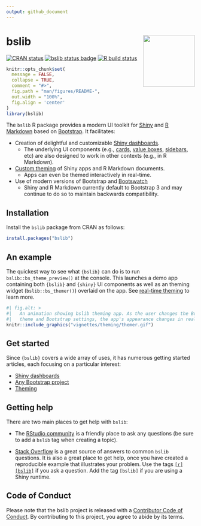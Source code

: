 ```yaml
---
output: github_document
---
```


# bslib <a href='https://rstudio.github.io/bslib/'><img src='man/figures/logo.png' align="right" height="138" /></a>


<!-- badges: start -->

[![CRAN status](https://www.r-pkg.org/badges/version/bslib)](https://cran.r-project.org/package=bslib)
[![bslib status badge](https://rstudio.r-universe.dev/badges/bslib)](https://rstudio.r-universe.dev/bslib)
[![R build status](https://github.com/rstudio/bslib/actions/workflows/R-CMD-check.yaml/badge.svg)](https://github.com/rstudio/bslib/actions)

<!-- badges: end -->

```r
knitr::opts_chunk$set(
  message = FALSE,
  collapse = TRUE,
  comment = "#>",
  fig.path = "man/figures/README-",
  out.width = "100%",
  fig.align = 'center'
)
library(bslib)
```

The `bslib` R package provides a modern UI toolkit for [Shiny](https://shiny.posit.co/) and [R Markdown](https://rmarkdown.rstudio.com/) based on [Bootstrap](https://getbootstrap.com/). It facilitates:

* Creation of delightful and customizable [Shiny dashboards](https://rstudio.github.io/bslib/articles/dashboards.html).
  * The underlying UI components (e.g., [cards](https://rstudio.github.io/bslib/articles/cards.html), [value boxes](https://rstudio.github.io/bslib/articles/value-boxes.html), [sidebars](https://rstudio.github.io/bslib/articles/sidebars.html), etc) are also designed to work in other contexts (e.g., in R Markdown).
* [Custom theming](https://rstudio.github.io/bslib/articles/theming.html) of Shiny apps and R Markdown documents.
  * Apps can even be themed interactively in real-time.
* Use of modern versions of Bootstrap and [Bootswatch](https://bootswatch.com/)
  * Shiny and R Markdown currently default to Bootstrap 3 and may continue to do so to maintain backwards compatibility.

## Installation

Install the `bslib` package from CRAN as follows:

```r
install.packages("bslib")
```

## An example

The quickest way to see what `{bslib}` can do is to run `bslib::bs_theme_preview()` at the console. This launches a demo app containing both `{bslib}` and `{shiny}` UI components as well as an theming widget (`bslib::bs_themer()`) overlaid on the app. See [real-time theming](https://rstudio.github.io/bslib/articles/theming.html#real-time) to learn more.

```r
#| fig.alt: >
#|   An animation showing bslib theming app. As the user changes the Bootswatch
#|   theme and Bootstrap settings, the app's appearance changes in real-time.
knitr::include_graphics("vignettes/theming/themer.gif")
```

## Get started

Since `{bslib}` covers a wide array of uses, it has numerous getting started articles, each focusing on a particular interest:

* [Shiny dashboards](https://rstudio.github.io/bslib/articles/dashboards.html)
* [Any Bootstrap project](https://rstudio.github.io/bslib/articles/any-project.html)
* [Theming](https://rstudio.github.io/bslib/articles/theming.html)


## Getting help

There are two main places to get help with `bslib`:

+ The [RStudio community](https://forum.posit.co/) is a friendly place to ask any questions (be sure to add a `bslib` tag when creating a topic).

+ [Stack Overflow](https://stackoverflow.com/questions/tagged/bslib) is a great source of answers to common `bslib` questions. It is also a great place to get help, once you have created a reproducible example that illustrates your problem. Use the tags [`[r][bslib]`](https://stackoverflow.com/questions/tagged/bslib+r) if you ask a question. Add the tag `[bslib]` if you are using a Shiny runtime.

## Code of Conduct

Please note that the bslib project is released with a [Contributor Code of Conduct](https://github.com/rstudio/bslib/blob/main/CODE_OF_CONDUCT.md). By contributing to this project, you agree to abide by its terms.
